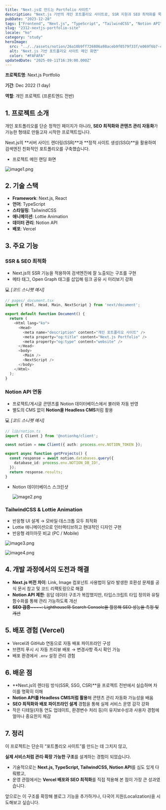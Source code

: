 ```yaml
---
title: "Next.js로 만드는 Portfolio 사이트"
description: "Next.js 기반의 개인 포트폴리오 사이트로, SSR 지원과 SEO 최적화를 목표로 개발했습니다.\nTailwindCSS, Lottie 애니메이션, Notion API 및 Vercel 배포를 활용해 기능과 디자인을 구현했습니다.\n문서 중심의 구현 과정과 실무 환경 기반 개발 경험을 통해 프론트엔드 역량을 강화했습니다."
pubDate: "2023-12-28"
tags: ["Frontend", "Next.js", "TypeScript", "TailwindCSS", "Notion API", "Lottie Animation", "SSR", "Portfolio", "SEO", "Vercel"]
slug: "2312-nextjs-portfolio-site"
locale: "ko"
category: "study"
heroImage:
  src: "../../assets/notion/26a10b9ff726806a98aceb9f0579f33f/e069f6b7-cover.webp"
  alt: "Next.js 기반 포트폴리오 사이트 메인 화면"
  color: "#FAFAFA"
updatedDate: "2025-09-11T16:39:00.000Z"
---
```


**프로젝트명**: Next.js Portfolio


**기간**: Dec 2022 (1 day)


**역할**: 개인 프로젝트 (프론트엔드 전반)


## 1. **프로젝트 소개**


개인 포트폴리오를 단순 정적인 페이지가 아니라, **SEO 최적화와 콘텐츠 관리 자동화**가 가능한 형태로 만들고자 시작한 프로젝트입니다.


Next.js의 **서버 사이드 렌더링(SSR)**과 **정적 사이트 생성(SSG)**을 활용하여 검색엔진 친화적인 포트폴리오를 구축했습니다.

- 프로젝트 메인 랜딩 화면

![image1.png](/assets/notion/26a10b9ff726806a98aceb9f0579f33f/1f92fa46-image1.png)


## 2. **기술 스택**

- **Framework**: Next.js, React
- **언어**: TypeScript
- **스타일링**: TailwindCSS
- **애니메이션**: Lottie Animation
- **데이터 관리**: Notion API
- **배포**: Vercel

## 3. **주요 기능**


### SSR & SEO 최적화

- Next.js의 SSR 기능을 적용하여 검색엔진에 잘 노출되는 구조를 구현
- 메타 태그, Open Graph 태그를 삽입해 링크 공유 시 미리보기 강화

💻 _[코드 스니펫 예시]_


```typescript
// pages/_document.tsx
import { Html, Head, Main, NextScript } from 'next/document';

export default function Document() {
  return (
    <Html lang="ko">
      <Head>
        <meta name="description" content="개인 포트폴리오 사이트" />
        <meta property="og:title" content="Next.js Portfolio" />
        <meta property="og:type" content="website" />
      </Head>
      <body>
        <Main />
        <NextScript />
      </body>
    </Html>
  );
}
```


### Notion API 연동

- 프로젝트/게시글 콘텐츠를 Notion 데이터베이스에서 불러와 자동 반영
- 별도의 CMS 없이 **Notion을 Headless CMS**처럼 활용

💻 _[코드 스니펫 예시]_


```typescript
// lib/notion.ts
import { Client } from '@notionhq/client';

const notion = new Client({ auth: process.env.NOTION_TOKEN });

export async function getProjects() {
  const response = await notion.databases.query({
    database_id: process.env.NOTION_DB_ID!,
  });
  return response.results;
}
```

- Notion 데이터베이스 스크린샷

    ![image2.png](/assets/notion/26a10b9ff726806a98aceb9f0579f33f/7c08fb1a-image2.png)


### TailwindCSS & Lottie Animation

- 반응형 UI 설계 → 모바일·데스크톱 모두 최적화
- Lottie 애니메이션으로 인터랙티브하고 현대적인 디자인 구현
- 반응형 레이아웃 비교 (PC / Mobile)

![image3.png](/assets/notion/26a10b9ff726806a98aceb9f0579f33f/d357ff87-image3.png)


![image4.png](/assets/notion/26a10b9ff726806a98aceb9f0579f33f/dd6180a3-image4.png)


## 4. **개발 과정에서의 도전과 해결**

- **Next.js 버전 차이**: Link, Image 컴포넌트 사용법이 달라 발생한 호환성 문제를 공식 문서 참고 및 코드 리팩토링으로 해결
- **Notion API 제한**: 응답 데이터 구조가 복잡했지만, 타입스크립트 타입 정의와 유틸 함수화를 통해 관리 가능하도록 개선
- ~~**SEO 검증**~~~~: Lighthouse와 Search Console을 활용해 SEO 성능을 측정 및 개선~~

## 5. **배포 경험 (Vercel)**

- Vercel과 GitHub 연동으로 자동 배포 파이프라인 구성
- 브랜치 푸시 시 자동 프리뷰 배포 → 변경사항 즉시 확인 가능
- 배포 환경에서 `.env` 설정 관리 경험

## 6. **배운 점**

- **Next.js의 렌더링 방식(SSR, SSG, CSR)**을 프로젝트 전반에서 실습하며 차이를 명확히 이해
- **Notion API를 Headless CMS처럼 활용**해 콘텐츠 관리 자동화 가능성을 배움
- **SEO 최적화와 배포 파이프라인 설계** 경험을 통해 실제 서비스 운영 감각 강화
- 작은 디테일(자동 연도 업데이트, 환경변수 처리 등)이 유지보수성과 사용자 경험에 얼마나 중요한지 체감

## 7. **정리**


이 프로젝트는 단순히 “포트폴리오 사이트”를 만드는 데 그치지 않고,


**실제 서비스처럼 관리·확장 가능한 구조**를 설계하는 경험이 되었습니다.

- 기술적으로는 **Next.js, TypeScript, TailwindCSS, Notion API**를 심도 있게 다뤄봤고,
- 운영 관점에서는 **Vercel 배포와 SEO 최적화**를 직접 적용해 본 점이 가장 큰 성과였습니다.

앞으로는 이 구조를 확장해 블로그 기능을 추가하거나, 다국어 지원(Localization)을 시도해보고 싶습니다.
